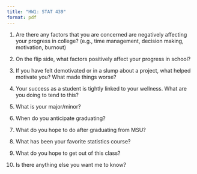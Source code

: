 ```yaml
---
title: "HW1: STAT 439"
format: pdf
---
```


1.  Are there any factors that you are concerned are negatively affecting your progress in college? (e.g., time management, decision making, motivation, burnout) \vfill

2.  On the flip side, what factors positively affect your progress in school? \vfill

3.  If you have felt demotivated or in a slump about a project, what helped motivate you? What made things worse? \vfill

4.  Your success as a student is tightly linked to your wellness. What are you doing to tend to this? \vfill

5. What is your major/minor? \vfill

6. When do you anticipate graduating? \vfill

7. What do you hope to do after graduating from MSU? \vfill

8. What has been your favorite statistics course? \vfill

9. What do you hope to get out of this class? \vfill

10. Is there anything else you want me to know? \vfill
